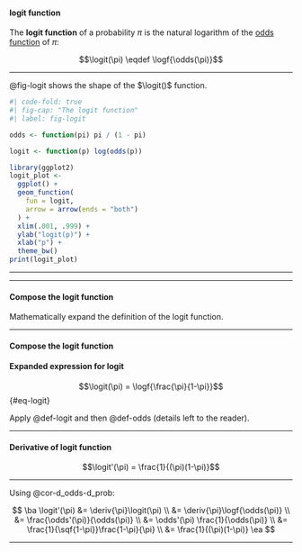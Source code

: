 
:::{#def-logit}

#### logit function

::: notes
The **logit function**  of a probability $\pi$ is
the natural logarithm of the [odds function](#def-odds) of $\pi$:
:::

$$\logit(\pi) \eqdef \logf{\odds(\pi)}$$

:::

---

::: notes
@fig-logit shows the shape of the $\logit()$ function.
:::

```r
#| code-fold: true
#| fig-cap: "The logit function"
#| label: fig-logit

odds <- function(pi) pi / (1 - pi)

logit <- function(p) log(odds(p))

library(ggplot2)
logit_plot <-
  ggplot() +
  geom_function(
    fun = logit,
    arrow = arrow(ends = "both")
  ) +
  xlim(.001, .999) +
  ylab("logit(p)") +
  xlab("p") +
  theme_bw()
print(logit_plot)
```

---


---

:::{#exr-prove-eq-logit}

#### Compose the logit function

Mathematically expand the definition of the logit function.

:::

---

:::{#sol-prove-eq-logit}
#### Compose the logit function

:::{#thm-logit-function}
#### Expanded expression for logit
$$\logit(\pi) = \logf{\frac{\pi}{1-\pi}}$${#eq-logit}

:::

::: proof
Apply @def-logit and then @def-odds (details left to the reader).
:::

:::

---

:::{#thm-deriv-logit}

#### Derivative of logit function

$$\logit'(\pi) = \frac{1}{(\pi)(1-\pi)}$$
:::

---

::: proof

Using @cor-d_odds-d_prob:

$$
\ba
\logit'(\pi)
   &= \deriv{\pi}\logit(\pi)
\\ &= \deriv{\pi}\logf{\odds(\pi)}
\\ &= \frac{\odds'(\pi)}{\odds(\pi)}
\\ &= \odds'(\pi) \frac{1}{\odds(\pi)}
\\ &= \frac{1}{\sqf{1-\pi}}\frac{1-\pi}{\pi}
\\ &= \frac{1}{(\pi)(1-\pi)}
\ea
$$

:::

---

